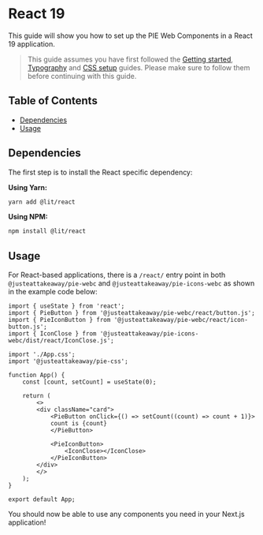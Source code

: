 
<Meta title="Integration guides/React/React 19" />

# React 19

This guide will show you how to set up the PIE Web Components in a React 19 application.

> This guide assumes you have first followed the [Getting started](?path=/docs/introduction-getting-started--docs), [Typography](?path=/docs/introduction-typography--docs) and [CSS setup](?path=/docs/introduction-css-setup--docs) guides.
> Please make sure to follow them before continuing with this guide.

## Table of Contents

- [Dependencies](#dependencies)
- [Usage](#usage)

## Dependencies
The first step is to install the React specific dependency:

**Using Yarn:**

```bash
yarn add @lit/react
```

**Using NPM:**

```bash
npm install @lit/react
```

## Usage

For React-based applications, there is a `/react/` entry point in both `@justeattakeaway/pie-webc` and `@justeattakeaway/pie-icons-webc` as shown in the example code below:

```tsx
import { useState } from 'react';
import { PieButton } from '@justeattakeaway/pie-webc/react/button.js';
import { PieIconButton } from '@justeattakeaway/pie-webc/react/icon-button.js';
import { IconClose } from '@justeattakeaway/pie-icons-webc/dist/react/IconClose.js';

import './App.css';
import '@justeattakeaway/pie-css';

function App() {
    const [count, setCount] = useState(0);

    return (
        <>
        <div className="card">
            <PieButton onClick={() => setCount((count) => count + 1)}>
            count is {count}
            </PieButton>

            <PieIconButton>
                <IconClose></IconClose>
            </PieIconButton>
        </div>
        </>
    );
}

export default App;
```

You should now be able to use any components you need in your Next.js application!
